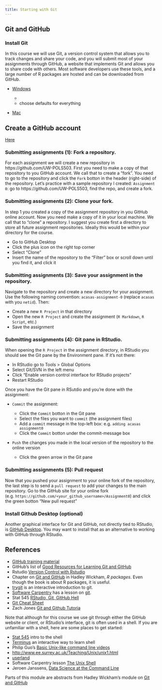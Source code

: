 ```yaml
---
title: Starting with Git
---
```


## Git and GitHub

### Install Git

In this course we will use Git, a version control system that allows you to track changes and share your code, and you will submit most of your assignments through GitHub, a website that implements Git and allows you to share code with others. Most software developers use these tools, and a large number of R packages are hosted and can be downloaded from GitHub.

- [Windows](http://git-scm.com/download/win)

    -
    - choose defaults for everything

- [Mac](http://git-scm.com/download/mac)

## Create a GitHub account

[Here](https://github.com/join?source=header-home)

### Submitting assignments (1): Fork a repository.

For each assignment we will create a new repository in https://github.com/UW-POLS503. First you need to make a copy of that repository to you GitHub account. We call that to create a "fork". You need to go to the repository and click the `Fork` botton in the header (right-side) of the repository. Let's practice with a sample repository I created: `Assignment 0`: go to https://github.com/UW-POLS503, find the repo, and create a fork.

### Submitting assignments (2): Clone your fork.

In step 1 you created a copy of the assignment repository in you GitHub online account. Now you need make a copy of it in your local machine. We call that to "clone" a repository. I suggest you create first a directory to store all future assignment repositories. Ideally this would be within your directory for the course.

- Go to GitHub Desktop
- Click the plus icon on the right top corner
- Select "Clone"
- Insert the name of the repository to the "Filter" box or scroll down until you find it, and click it

### Submitting assignments (3): Save your assignment in the repository.

Navigate to the repository and create a new directory for your assignment. Use the following naming convention: `acasas-assignment-0` (replace `acasas` with you `netid`). Then:

- Create a new `R Project` in that directory
- Open the new `R Project` and create the assignment (`R Markdown`, `R Script`, etc.)
- Save the assignment

### Submitting assignments (4): Git pane in RStudio.

When opening the `R Project` in the assignment directory, in RStudio you should see the Git pane by the Environment pane. If it's not there:

- In RStudio go to Tools > Global Options
- Select Git/SVN in the left menu
- Click "Enable version control interface for RStudio projects"
- Restart RStudio

Once you have the Git pane in RSutdio and you're done with the assignment:

- `Commit` the assignment:

    - Click the `Commit` botton in the Git pane
    - Select the files you want to `commit` (the assignment files)
    - Add a `commit` message in the top-left box: e.g. `adding acasas assignment0`
    - Click the `Commit` botton under the commit-message box

- `Push` the changes you made in the local version of the repository to the online version

    - Click the green arrow in the Git pane

### Submitting assignments (5): Pull request

Now that you pushed your assignment to your online fork of the repository, the last step is to send a `pull request` to add your changes to the main repository. Go to the GitHub site for your online fork (e.g. `https://github.com/<your_github_username>/Assignment0`) and click the green botton "New pull request"


### Install Github Desktop (optional)

Another graphical interface for Git and GitHub, not directly tied to RStudio, is [GitHub Desktop](https://desktop.github.com/). You may want to install that as an alternative to
working with GitHub through RStudio.


## References

- [GitHub training material](https://training.github.com/kit/)
- GitHub's list of [Good Resources for Learning Git and GitHub](https://help.github.com/articles/good-resources-for-learning-git-and-github/)
- Rstudio [Version Control with Rstudio](https://support.rstudio.com/hc/en-us/articles/200532077-Version-Control-with-Git-and-SVN)
- Chapter on [Git and GitHub](http://r-pkgs.had.co.nz/git.html) in Hadley Wickham, *R packages*. Even though the book is about R packages, it is useful.
- [trygit](https://try.github.io/levels/1/challenges/1) is an interactive introduction to git.
- [Software Carpentry](http://swcarpentry.github.io/) has a lesson on [git](http://swcarpentry.github.io/git-novice/).
- Stat 545 [RStudio, Git, GitHub Hell](https://stat545-ubc.github.io/git66_rstudio-git-github-hell.html)
- [Git Cheat Sheet](https://education.github.com/git-cheat-sheet-education.pdf)
- Zach Jones [Git and Github Tutoria](http://zmjones.com/git-github-tutorial/)

Note that although for this course we use git through either the GitHub website or client, or RStudio's interface, git is often used in a shell. If you are unfamiliar with a shell, here are some places to get started:

- [Stat 545](https://stat545-ubc.github.io/git09_shell.html) intro to the shell
- [Terminus](http://web.mit.edu/mprat/Public/web/Terminus/Web/main.html) an interactive way to learn shell
- Philip Guo's [Basic Unix-like command line videos](http://www.ee.surrey.ac.uk/Teaching/Unix/unix1.html)
- <http://www.ee.surrey.ac.uk/Teaching/Unix/unix1.html>
- [userland](https://p1k3.com/userland-book/)
- Software Carpentry lesson [The Unix Shell](http://swcarpentry.github.io/shell-novice/)
- Jeroen Janssens, [Data Science at the Command Line](http://datascienceatthecommandline.com/)

Parts of this module are abstracts from Hadley Wickham’s module on [Git and GitHub](http://r-pkgs.had.co.nz/git.html)
